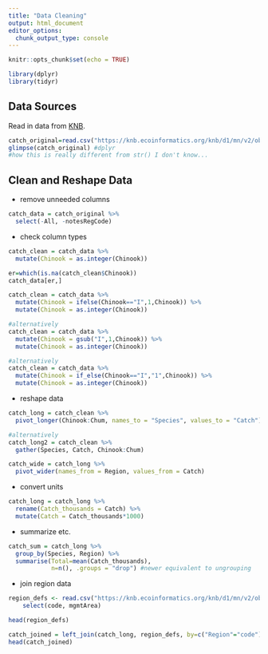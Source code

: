```yaml
---
title: "Data Cleaning"
output: html_document
editor_options: 
  chunk_output_type: console
---
```


```r
knitr::opts_chunk$set(echo = TRUE)
```

```r
library(dplyr)
library(tidyr)
```

## Data Sources

Read in data from [KNB](https://knb.ecoinformatics.org/view/df35b.304.2).

```r
catch_original=read.csv("https://knb.ecoinformatics.org/knb/d1/mn/v2/object/df35b.302.1")
glimpse(catch_original) #dplyr
#how this is really different from str() I don't know...
```

## Clean and Reshape Data

* remove unneeded columns

```r
catch_data = catch_original %>% 
  select(-All, -notesRegCode)
```

* check column types

```r
catch_clean = catch_data %>% 
  mutate(Chinook = as.integer(Chinook))

er=which(is.na(catch_clean$Chinook))
catch_data[er,]

catch_clean = catch_data %>% 
  mutate(Chinook = ifelse(Chinook=="I",1,Chinook)) %>% 
  mutate(Chinook = as.integer(Chinook))

#alternatively
catch_clean = catch_data %>% 
  mutate(Chinook = gsub("I",1,Chinook)) %>% 
  mutate(Chinook = as.integer(Chinook))

#alternatively
catch_clean = catch_data %>% 
  mutate(Chinook = if_else(Chinook=="I","1",Chinook)) %>% 
  mutate(Chinook = as.integer(Chinook))

```

* reshape data

```r
catch_long = catch_clean %>% 
  pivot_longer(Chinook:Chum, names_to = "Species", values_to = "Catch")

#alternatively
catch_long2 = catch_clean %>% 
  gather(Species, Catch, Chinook:Chum)

catch_wide = catch_long %>% 
  pivot_wider(names_from = Region, values_from = Catch)

```

* convert units

```r
catch_long = catch_long %>% 
  rename(Catch_thousands = Catch) %>% 
  mutate(Catch = Catch_thousands*1000)
```

* summarize etc.

```r
catch_sum = catch_long %>% 
  group_by(Species, Region) %>% 
  summarise(Total=mean(Catch_thousands),
            n=n(), .groups = "drop") #newer equivalent to ungrouping
```

* join region data 

```r
region_defs <- read.csv("https://knb.ecoinformatics.org/knb/d1/mn/v2/object/df35b.303.1") %>% 
    select(code, mgmtArea)

head(region_defs)

catch_joined = left_join(catch_long, region_defs, by=c("Region"="code"))
head(catch_joined)

```

